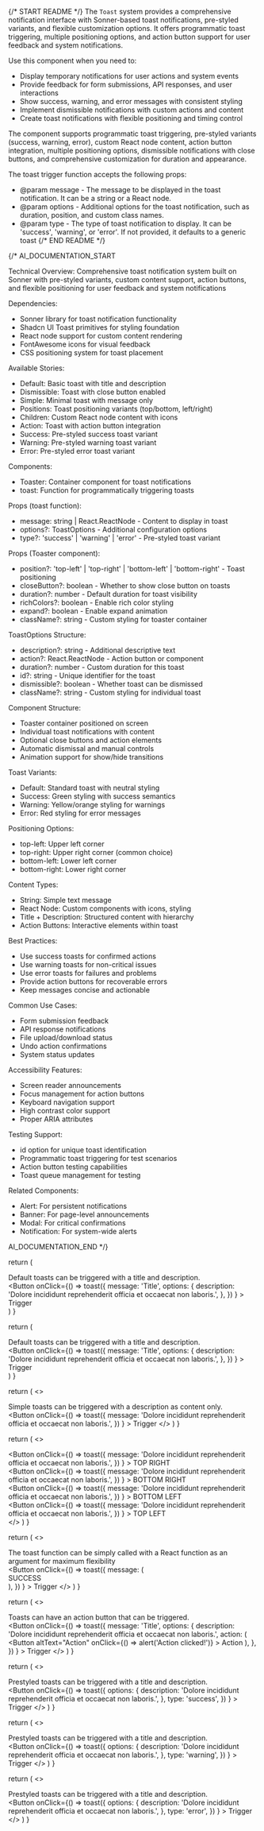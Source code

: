 
{/* START README */}
The `Toast` system provides a comprehensive notification interface with Sonner-based toast notifications, pre-styled variants, and flexible customization options. It offers programmatic toast triggering, multiple positioning options, and action button support for user feedback and system notifications.

Use this component when you need to:

- Display temporary notifications for user actions and system events
- Provide feedback for form submissions, API responses, and user interactions
- Show success, warning, and error messages with consistent styling
- Implement dismissible notifications with custom actions and content
- Create toast notifications with flexible positioning and timing control

The component supports programmatic toast triggering, pre-styled variants (success, warning, error), custom React node content, action button integration, multiple positioning options, dismissible notifications with close buttons, and comprehensive customization for duration and appearance.

The toast trigger function accepts the following props:

- @param message - The message to be displayed in the toast notification. It can be a string or a React node.
- @param options - Additional options for the toast notification, such as duration, position, and custom class names.
- @param type - The type of toast notification to display. It can be 'success', 'warning', or 'error'. If not provided, it defaults to a generic toast
  {/* END README */}

{/*
AI_DOCUMENTATION_START

Technical Overview: Comprehensive toast notification system built on Sonner with pre-styled variants, custom content support, action buttons, and flexible positioning for user feedback and system notifications

Dependencies:

- Sonner library for toast notification functionality
- Shadcn UI Toast primitives for styling foundation
- React node support for custom content rendering
- FontAwesome icons for visual feedback
- CSS positioning system for toast placement

Available Stories:

- Default: Basic toast with title and description
- Dismissible: Toast with close button enabled
- Simple: Minimal toast with message only
- Positions: Toast positioning variants (top/bottom, left/right)
- Children: Custom React node content with icons
- Action: Toast with action button integration
- Success: Pre-styled success toast variant
- Warning: Pre-styled warning toast variant
- Error: Pre-styled error toast variant

Components:

- Toaster: Container component for toast notifications
- toast: Function for programmatically triggering toasts

Props (toast function):

- message: string | React.ReactNode - Content to display in toast
- options?: ToastOptions - Additional configuration options
- type?: 'success' | 'warning' | 'error' - Pre-styled toast variant

Props (Toaster component):

- position?: 'top-left' | 'top-right' | 'bottom-left' | 'bottom-right' - Toast positioning
- closeButton?: boolean - Whether to show close button on toasts
- duration?: number - Default duration for toast visibility
- richColors?: boolean - Enable rich color styling
- expand?: boolean - Enable expand animation
- className?: string - Custom styling for toaster container

ToastOptions Structure:

- description?: string - Additional descriptive text
- action?: React.ReactNode - Action button or component
- duration?: number - Custom duration for this toast
- id?: string - Unique identifier for the toast
- dismissible?: boolean - Whether toast can be dismissed
- className?: string - Custom styling for individual toast

Component Structure:

- Toaster container positioned on screen
- Individual toast notifications with content
- Optional close buttons and action elements
- Automatic dismissal and manual controls
- Animation support for show/hide transitions

Toast Variants:

- Default: Standard toast with neutral styling
- Success: Green styling with success semantics
- Warning: Yellow/orange styling for warnings
- Error: Red styling for error messages

Positioning Options:

- top-left: Upper left corner
- top-right: Upper right corner (common choice)
- bottom-left: Lower left corner
- bottom-right: Lower right corner

Content Types:

- String: Simple text message
- React Node: Custom components with icons, styling
- Title + Description: Structured content with hierarchy
- Action Buttons: Interactive elements within toast

Best Practices:

- Use success toasts for confirmed actions
- Use warning toasts for non-critical issues
- Use error toasts for failures and problems
- Provide action buttons for recoverable errors
- Keep messages concise and actionable

Common Use Cases:

- Form submission feedback
- API response notifications
- File upload/download status
- Undo action confirmations
- System status updates

Accessibility Features:

- Screen reader announcements
- Focus management for action buttons
- Keyboard navigation support
- High contrast color support
- Proper ARIA attributes

Testing Support:

- id option for unique toast identification
- Programmatic toast triggering for test scenarios
- Action button testing capabilities
- Toast queue management for testing

Related Components:

- Alert: For persistent notifications
- Banner: For page-level announcements
- Modal: For critical confirmations
- Notification: For system-wide alerts

AI_DOCUMENTATION_END
*/}

  return (
    <div>
      <Toaster />
      <div>Default toasts can be triggered with a title and description.</div>
      <Button
        onClick={() =>
          toast({
            message: 'Title',
            options: {
              description:
                'Dolore incididunt reprehenderit officia et occaecat non laboris.',
            },
          })
        }
      >
        Trigger
      </Button>
    </div>
  )
}

  return (
    <div>
      <Toaster closeButton />
      <div>Default toasts can be triggered with a title and description.</div>
      <Button
        onClick={() =>
          toast({
            message: 'Title',
            options: {
              description:
                'Dolore incididunt reprehenderit officia et occaecat non laboris.',
            },
          })
        }
      >
        Trigger
      </Button>
    </div>
  )
}

  return (
    <>
      <Toaster />
      <div>
        Simple toasts can be triggered with a description as content only.
      </div>
      <Button
        onClick={() =>
          toast({
            message:
              'Dolore incididunt reprehenderit officia et occaecat non laboris.',
          })
        }
      >
        Trigger
      </Button>
    </>
  )
}

  return (
    <>
      <div>
        <Toaster position="top-right" />
        <Button
          onClick={() =>
            toast({
              message:
                'Dolore incididunt reprehenderit officia et occaecat non laboris.',
            })
          }
        >
          TOP RIGHT
        </Button>
      </div>
      <div>
        <Toaster position="bottom-right" />
        <Button
          onClick={() =>
            toast({
              message:
                'Dolore incididunt reprehenderit officia et occaecat non laboris.',
            })
          }
        >
          BOTTOM RIGHT
        </Button>
      </div>
      <div>
        <Toaster position="bottom-left" />
        <Button
          onClick={() =>
            toast({
              message:
                'Dolore incididunt reprehenderit officia et occaecat non laboris.',
            })
          }
        >
          BOTTOM LEFT
        </Button>
      </div>
      <div>
        <Toaster position="top-left" />
        <Button
          onClick={() =>
            toast({
              message:
                'Dolore incididunt reprehenderit officia et occaecat non laboris.',
            })
          }
        >
          TOP LEFT
        </Button>
      </div>
    </>
  )
}

  return (
    <>
      <Toaster />
      <div>
        The toast function can be simply called with a React function as an
        argument for maximum flexibility
      </div>
      <Button
        onClick={() =>
          toast({
            message: (
              <div className="flex flex-row items-center gap-3">
                <FontAwesomeIcon
                  className="text-green-600"
                  icon={faCheckCircle}
                />
                <span>SUCCESS</span>
              </div>
            ),
          })
        }
      >
        Trigger
      </Button>
    </>
  )
}

  return (
    <>
      <Toaster />
      <div>Toasts can have an action button that can be triggered.</div>
      <Button
        onClick={() =>
          toast({
            message: 'Title',
            options: {
              description:
                'Dolore incididunt reprehenderit officia et occaecat non laboris.',
              action: (
                <Button
                  altText="Action"
                  onClick={() => alert('Action clicked!')}
                >
                  Action
                </Button>
              ),
            },
          })
        }
      >
        Trigger
      </Button>
    </>
  )
}

  return (
    <>
      <Toaster closeButton position="top-right" />
      <div>Prestyled toasts can be triggered with a title and description.</div>
      <Button
        onClick={() =>
          toast({
            options: {
              description:
                'Dolore incididunt reprehenderit officia et occaecat non laboris.',
            },
            type: 'success',
          })
        }
      >
        Trigger
      </Button>
    </>
  )
}

  return (
    <>
      <Toaster />
      <div>Prestyled toasts can be triggered with a title and description.</div>
      <Button
        onClick={() =>
          toast({
            options: {
              description:
                'Dolore incididunt reprehenderit officia et occaecat non laboris.',
            },
            type: 'warning',
          })
        }
      >
        Trigger
      </Button>
    </>
  )
}

  return (
    <>
      <Toaster />
      <div>Prestyled toasts can be triggered with a title and description.</div>
      <Button
        onClick={() =>
          toast({
            options: {
              description:
                'Dolore incididunt reprehenderit officia et occaecat non laboris.',
            },
            type: 'error',
          })
        }
      >
        Trigger
      </Button>
    </>
  )
}
